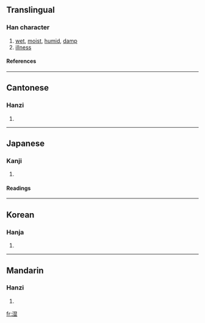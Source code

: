 {{see|溼|濕}}

==Translingual==
===Han character===
{{Han char|rn=85|rad=水|as=09|sn=12|four=|canj=水日廿金 (EATC)}}
# [[wet]], [[moist]], [[humid]], [[damp]]
# [[illness]]
====References====
{{Han ref|kx=0639.111|dkj=17920|dj=1046.010|hdz=31675.020|uh=6E7F|ud=28287}}

----
==Cantonese==
===Hanzi===
{{yue-hanzi|jyut=|y=sap1}}
# {{defn|Cantonese}}

----
==Japanese==
===Kanji===
{{ja-kanji|grade=c|rs=水09}}
# {{defn|Japanese}} 
====Readings====
{{ja-readings|on=[[しつ]] (shitsu)|kun=[[しめる]] (shimeru), [[しめす]] (shimesu), [[うるおう]] (uruou)}}

----
==Korean==
===Hanja===
{{ko-hanja|hangeul=습|eumhun=|rv=seup|mr=sŭp|y=sup}}
# {{defn|Korean}}

----
==Mandarin==
===Hanzi===
{{cmn-hanzi|tra=濕|pin=[[shī]] ([[shi1]])|wg=shih<sup>1</sup>}}
# {{defn|Mandarin}}

[[fr:湿]]
